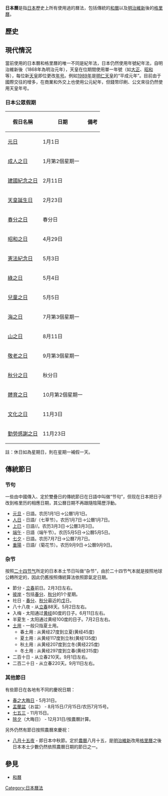 '''日本曆'''是指[[日本|日本]]歷史上所有使用過的曆法，包括傳統的[[和曆|和曆]]以及[[明治維新|明治維新]]後的[[格里曆|格里曆]]。
==歷史==
{{main|和曆}}
==現代情況==
當前使用的日本曆和格里曆的唯一不同是紀年法，日本仍然使用年號紀年法，自明治維新後（1868年為明治元年），天皇在位期間使用單一年號（如[[大正天皇|大正]]、[[裕仁天皇|昭和]]等），每位新[[天皇|天皇]]即位更改[[年号|年号]]。例如[[1989年|1989年]]是[[明仁天皇|明仁天皇]]的“平成元年”。目前由于國際交往的增多，在商業和外交上也使用公元紀年，但錢幣印刷、公文來往仍然使用天皇年号。
===日本公眾假期===
{|class=wikitable width=70%
!假日名稱
!日期
!備考
|--
| [[日本新年|元日]] || 1月1日 || 
|--
| [[成人之日|成人之日]] || 1月第2個星期一 || 
|--
| [[建國紀念之日|建國紀念之日]] || 2月11日 || 
|--
| [[天皇誕生日|天皇誕生日]] || 2月23日 || 
|--
| [[春分|春分之日]] || 春分日 || 
|--
| [[昭和之日|昭和之日]] || 4月29日 || 
|--
| [[憲法紀念日|憲法紀念日]] || 5月3日 || 
|--
| [[綠之日|綠之日]] || 5月4日 || 
|--
| [[儿童节_(日本)|兒童之日]] || 5月5日 || 
|--
| [[海之日|海之日]] || 7月第3個星期一 || 
|--
| [[山之日|山之日]] || 8月11日 ||
|--
| [[敬老之日|敬老之日]] || 9月第3個星期一 || 
|--
| [[秋分|秋分之日]] || 秋分日 || 
|--
| [[體育之日|體育之日]] || 10月第2個星期一 || 
|--
| [[文化之日|文化之日]] || 11月3日 || 
|--
| [[勤勞感謝之日|勤勞感謝之日]] || 11月23日 || 
|}

註：休日如為星期日，則在星期一補假一天。

==傳統節日==
=== 节句 ===
一些由中國傳入、定於雙疊日的傳統節日在日語中叫做“节句”，但现在日本把日子改到格里历的相應日期，其公曆日期不再跟隨陰陽歷浮動。
* [[元旦|元旦]] - 日語{{lang|ja|元旦/正月/元日}}。农历1月1日→公曆1月1日。
* [[人日|人日]] - 日語{{lang|ja|人日}}/{{lang|ja|七草の節句}}（七草节）。农历1月7日→公曆1月7日。
* [[上巳|上巳]] - 日語{{lang|ja|上巳}}/{{lang|ja|桃の節句}}/{{lang|ja|雛祭り}}。农历3月3日→公曆3月3日。
* [[端午|端午]] - 日語{{lang|ja|端午の節句}}（端午节）。农历5月5日→公曆5月5日。
* [[七夕|七夕]] - 日語{{lang|ja|七夕}}。农历7月7日→公曆7月7日。
* [[重陽|重陽]] - 日語{{lang|ja|重陽の節句}}/{{lang|ja|菊の節句}}（菊花节）。农历9月9日→公曆9月9日。

=== 杂节 ===
按照[[二十四节气|二十四节气]]所定的日本本土节日叫做“杂节”，由於二十四节气本就是按照地球公轉所定的，因此仍舊按照傳統算法依照節氣定日期。
* 節分 - [[立春|立春]]前日。2月3日左右。
* [[彼岸_(節日)|彼岸]] - 包括[[春分|春分]]、[[秋分|秋分]]的1个星期。
* 社日 - [[春分|春分]]、[[秋分|秋分]]最近的[[戊|戊]]日。
* 八十八夜 - 从[[立春|立春]]88天。5月2日左右。
* 入梅 - 太阳通过[[黄经|黄经]]80度的日子。6月11日左右。
* 半夏生 - 太阳通过黄经100度的日子。7月2日左右。
* [[土用|土用]] - 一般只指夏土用。
**春土用 : 从黄经27度到立夏(黄经45度)
**夏土用 : 从黄经117度到立秋(黄经135度)
**秋土用 : 从黄经207度到立冬(黄经225度)
**冬土用 : 从黄经297度到立春(黄经315度)
* 二百十日 - 从立春210天。9月1日左右。
* 二百二十日 - 从立春220天。9月11日左右。

=== 其他節日 ===
有些節日在各地有不同的慶祝日期：
* [[春之大晦日|春之大晦日]] - 5月31日。
* [[盂蘭盆|盂蘭盆]]（お盆） - 8月15日/7月15日/农历7月15号。
* [[七五三|七五三]] - 11月15日。
*[[除夕|除夕]]（大晦日） - 12月31日/按農曆計算。
另外仍然有節日按照農曆來慶祝：

* [[八月十五夜_(日本)|八月十五夜]] - 即日本中秋節。定於[[農曆|農曆]]八月十五，是[[明治維新|明治維新]]改用[[格里曆|格里曆]]之後日本本土少數仍然依照農曆日期的節日之一。

==參見==
*[[和曆|和曆]]

[[Category:日本曆法|Category:日本曆法]]